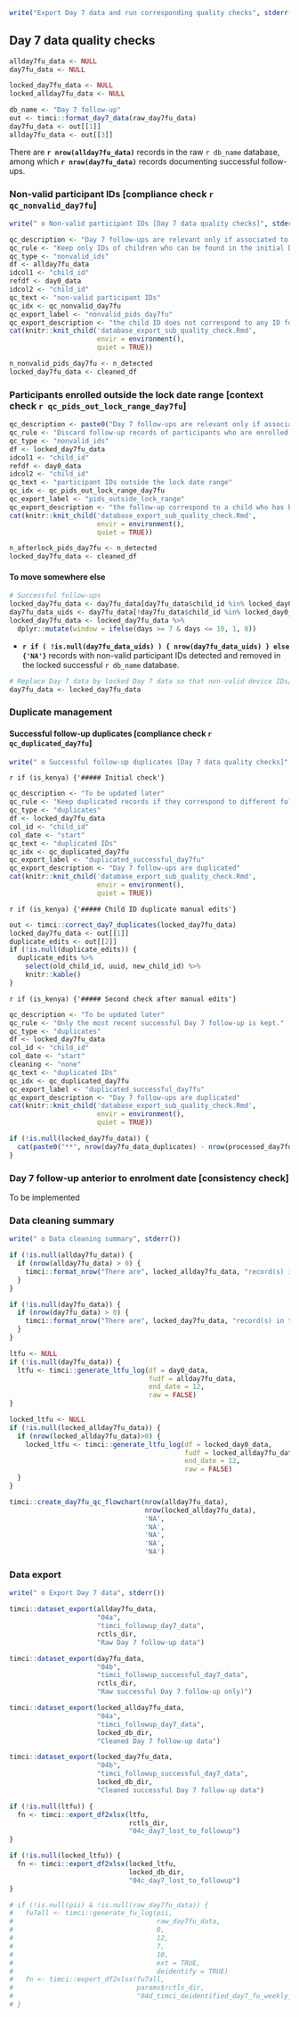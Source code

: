 ```r
write("Export Day 7 data and run corresponding quality checks", stderr())
```

## Day 7 data quality checks\n\n

```r
allday7fu_data <- NULL
day7fu_data <- NULL

locked_day7fu_data <- NULL
locked_allday7fu_data <- NULL
```

```r
db_name <- "Day 7 follow-up"
out <- timci::format_day7_data(raw_day7fu_data)
day7fu_data <- out[[1]]
allday7fu_data <- out[[3]]
```

There are **`r nrow(allday7fu_data)`** records in the raw `r db_name` database, among which **`r nrow(day7fu_data)`** records documenting successful follow-ups.

### Non-valid participant IDs [compliance check `r qc_nonvalid_day7fu`]\n\n

```r
write(" o Non-valid participant IDs [Day 7 data quality checks]", stderr())
```

```r
qc_description <- "Day 7 follow-ups are relevant only if associated to participants who were enrolled at Day 0."
qc_rule <- "Keep only IDs of children who can be found in the initial Day 0 database."
qc_type <- "nonvalid_ids"
df <- allday7fu_data
idcol1 <- "child_id"
refdf <- day0_data
idcol2 <- "child_id"
qc_text <- "non-valid participant IDs"
qc_idx <- qc_nonvalid_day7fu
qc_export_label <- "nonvalid_pids_day7fu"
qc_export_description <- "the child ID does not correspond to any ID found the locked Day 0 database"
cat(knitr::knit_child('database_export_sub_quality_check.Rmd',
                      envir = environment(),
                      quiet = TRUE))
```

```r
n_nonvalid_pids_day7fu <- n_detected
locked_day7fu_data <- cleaned_df
```

### Participants enrolled outside the lock date range [context check `r qc_pids_out_lock_range_day7fu`]\n\n

```r
qc_description <- paste0("Day 7 follow-ups are relevant only if associated to participants enrolled between the start date ", start_date, " and the lock date on ", lock_date, ".")
qc_rule <- "Discard follow-up records of participants who are enrolled in the Day 0 database outside the date range considered for the lock."
qc_type <- "nonvalid_ids"
df <- locked_day7fu_data
idcol1 <- "child_id"
refdf <- day0_data
idcol2 <- "child_id"
qc_text <- "participant IDs outside the lock date range"
qc_idx <- qc_pids_out_lock_range_day7fu
qc_export_label <- "pids_outside_lock_range"
qc_export_description <- "the follow-up correspond to a child who has been enrolled outside the date range for the lock"
cat(knitr::knit_child('database_export_sub_quality_check.Rmd',
                      envir = environment(),
                      quiet = TRUE))
```

```r
n_afterlock_pids_day7fu <- n_detected
locked_day7fu_data <- cleaned_df
```

#### To move somewhere else

```r
# Successful follow-ups
locked_day7fu_data <- day7fu_data[day7fu_data$child_id %in% locked_day0_data$child_id, ]
day7fu_data_uids <- day7fu_data[!day7fu_data$child_id %in% locked_day0_data$child_id, ]
locked_day7fu_data <- locked_day7fu_data %>%
  dplyr::mutate(window = ifelse(days >= 7 & days <= 10, 1, 0))
```

* **`r if ( !is.null(day7fu_data_uids) ) { nrow(day7fu_data_uids) } else {'NA'}`** records with non-valid participant IDs detected and removed in the locked successful `r db_name` database.

```r
# Replace Day 7 data by locked Day 7 data so that non-valid device IDs/facilities do not appear in the export
day7fu_data <- locked_day7fu_data
```

### Duplicate management\n\n

#### Successful follow-up duplicates [compliance check `r qc_duplicated_day7fu`]\n\n

```r
write(" o Successful follow-up duplicates [Day 7 data quality checks]", stderr())
```

`r if (is_kenya) {'##### Initial check'}`

```r
qc_description <- "To be updated later"
qc_rule <- "Keep duplicated records if they correspond to different follow-ups."
qc_type <- "duplicates"
df <- locked_day7fu_data
col_id <- "child_id"
col_date <- "start"
qc_text <- "duplicated IDs"
qc_idx <- qc_duplicated_day7fu
qc_export_label <- "duplicated_successful_day7fu"
qc_export_description <- "Day 7 follow-ups are duplicated"
cat(knitr::knit_child('database_export_sub_quality_check.Rmd',
                      envir = environment(),
                      quiet = TRUE))
```

`r if (is_kenya) {'##### Child ID duplicate manual edits'}`

```r
out <- timci::correct_day7_duplicates(locked_day7fu_data)
locked_day7fu_data <- out[[1]]
duplicate_edits <- out[[2]]
if (!is.null(duplicate_edits)) {
  duplicate_edits %>%
    select(old_child_id, uuid, new_child_id) %>%
    knitr::kable()
}
```

`r if (is_kenya) {'##### Second check after manual edits'}`

```r
qc_description <- "To be updated later"
qc_rule <- "Only the most recent successful Day 7 follow-up is kept."
qc_type <- "duplicates"
df <- locked_day7fu_data
col_id <- "child_id"
col_date <- "start"
cleaning <- "none"
qc_text <- "duplicated IDs"
qc_idx <- qc_duplicated_day7fu
qc_export_label <- "duplicated_successful_day7fu"
qc_export_description <- "Day 7 follow-ups are duplicated"
cat(knitr::knit_child('database_export_sub_quality_check.Rmd',
                      envir = environment(),
                      quiet = TRUE))
```

```r
if (!is.null(locked_day7fu_data)) {
  cat(paste0("**", nrow(day7fu_data_duplicates) - nrow(processed_day7fu_data_duplicates), "** records were removed in the locked successful Day 7 follow-up database. Note that records duplicated on the same day are kept - we need to define a rule for this."))
}
```

### Day 7 follow-up anterior to enrolment date [consistency check]\n\n

To be implemented

### Data cleaning summary\n\n

```r
write(" o Data cleaning summary", stderr())
```

```r
if (!is.null(allday7fu_data)) {
  if (nrow(allday7fu_data) > 0) {
    timci::format_nrow("There are", locked_allday7fu_data, "record(s) in the locked Day 7 follow-up database.")
  }
}
```

```r
if (!is.null(day7fu_data)) {
  if (nrow(day7fu_data) > 0) {
    timci::format_nrow("There are", locked_day7fu_data, "record(s) in the locked successful Day 7 follow-up database.")
  }
}
```

```r
ltfu <- NULL
if (!is.null(day7fu_data)) {
  ltfu <- timci::generate_ltfu_log(df = day0_data,
                                   fudf = allday7fu_data,
                                   end_date = 12,
                                   raw = FALSE)
}
```

```r
locked_ltfu <- NULL
if (!is.null(locked_allday7fu_data)) {
  if (nrow(locked_allday7fu_data)>0) {
    locked_ltfu <- timci::generate_ltfu_log(df = locked_day0_data,
                                            fudf = locked_allday7fu_data,
                                            end_date = 12,
                                            raw = FALSE)
  }
}
```

```r
timci::create_day7fu_qc_flowchart(nrow(allday7fu_data),
                                  nrow(locked_allday7fu_data),
                                  'NA',
                                  'NA',
                                  'NA',
                                  'NA',
                                  'NA')
```

### Data export\n\n

```r
write(" o Export Day 7 data", stderr())
```

```r
timci::dataset_export(allday7fu_data,
                      "04a",
                      "timci_followup_day7_data",
                      rctls_dir,
                      "Raw Day 7 follow-up data")
```

```r
timci::dataset_export(day7fu_data,
                      "04b",
                      "timci_followup_successful_day7_data",
                      rctls_dir,
                      "Raw successful Day 7 follow-up only)")
```

```r
timci::dataset_export(locked_allday7fu_data,
                      "04a",
                      "timci_followup_day7_data",
                      locked_db_dir,
                      "Cleaned Day 7 follow-up data")
```

```r
timci::dataset_export(locked_day7fu_data,
                      "04b",
                      "timci_followup_successful_day7_data",
                      locked_db_dir,
                      "Cleaned successful Day 7 follow-up data")
```

```r
if (!is.null(ltfu)) {
  fn <- timci::export_df2xlsx(ltfu,
                              rctls_dir,
                              "04c_day7_lost_to_followup")
}
```

```r
if (!is.null(locked_ltfu)) {
  fn <- timci::export_df2xlsx(locked_ltfu,
                              locked_db_dir,
                              "04c_day7_lost_to_followup")
}
```

```r
# if (!is.null(pii) & !is.null(raw_day7fu_data)) {
#   fu7all <- timci::generate_fu_log(pii,
#                                    raw_day7fu_data,
#                                    0,
#                                    12,
#                                    7,
#                                    10,
#                                    ext = TRUE,
#                                    deidentify = TRUE)
#   fn <- timci::export_df2xlsx(fu7all,
#                               params$rctls_dir,
#                               "04d_timci_deidentified_day7_fu_weekly_log_all")
# }
```
